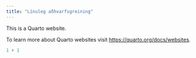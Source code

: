 ```yaml
---
title: "Línuleg aðhvarfsgreining"
---
```


This is a Quarto website.

To learn more about Quarto websites visit <https://quarto.org/docs/websites>.

```r
1 + 1
```
